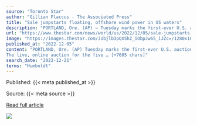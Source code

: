 ```yaml
---
source: "Toronto Star"
author: "Gillian Flaccus - The Associated Press"
title: "Sale jumpstarts floating, offshore wind power in US waters"
description: "PORTLAND, Ore. (AP) — Tuesday marks the first-ever U.S. auction of leases to develop commercial-scale floating wind farms, in the deep waters off the ..."
url: "https://www.thestar.com/news/world/us/2022/12/05/sale-jumpstarts-floating-offshore-wind-power-in-us-waters.html"
image: "https://images.thestar.com/JUbjlb3pQX5hZ_iObpJw65_iJZc=/1280x1024/smart/filters:cb(1670256857510):format(webp)/https://www.thestar.com/content/dam/thestar/news/world/us/2022/12/05/sale-jumpstarts-floating-offshore-wind-power-in-us-waters/2022120511128-638e178fcd26a5d1c967f828jpeg.jpg"
published_at: "2022-12-05"
content: "PORTLAND, Ore. (AP) Tuesday marks the first-ever U.S. auction of leases to develop commercial-scale floating wind farms, in the deep waters off the West Coast.
The live, online auction for the five … [+7605 chars]"
search_date: "2022-12-21"
terms: "Humboldt"
---
```



Published: {{< meta published_at >}}


Source: {{< meta source >}}


[Read full article]({{< meta url >}})



![](`r rmarkdown::metadata$image[1]`)
